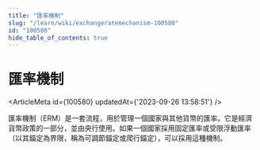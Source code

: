 ```yaml
---
title: "匯率機制"
slug: "/learn/wiki/exchangeratemechanism-100580"
id: "100580"
hide_table_of_contents: true
---
```



# 匯率機制

<ArticleMeta id={100580} updatedAt={'2023-09-26 13:58:51'} />
<div className='border-solid border-b border-t-0 my-4 border-[var(--ifm-color-gray-300)]' />

匯率機制（ERM）是一套流程，用於管理一個國家與其他貨幣的匯率。它是經濟貨幣政策的一部分，並由央行使用。如果一個國家採用固定匯率或受限浮動匯率（以其錨定為界限，稱為可調節錨定或爬行錨定），可以採用這種機制。
